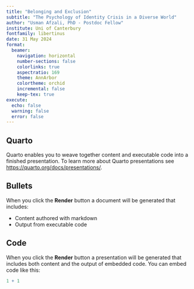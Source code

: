 ```yaml
---
title: "Belonging and Exclusion"
subtitle: "The Psychology of Identity Crisis in a Diverse World"
author: "Usman Afzali, PhD - Postdoc Fellow"
institute: Uni of Canterbury
fontfamily: libertinus
date: 31 May 2024
format:
  beamer:
    navigation: horizontal
    number-sections: false
    colorlinks: true
    aspectratio: 169
    theme: AnnArbor
    colortheme: orchid
    incremental: false
    keep-tex: true  
execute:
  echo: false
  warning: false
  error: false
---
```


## Quarto

Quarto enables you to weave together content and executable code into a finished presentation. To learn more about Quarto presentations see <https://quarto.org/docs/presentations/>.

## Bullets

When you click the **Render** button a document will be generated that includes:

-   Content authored with markdown
-   Output from executable code

## Code

When you click the **Render** button a presentation will be generated that includes both content and the output of embedded code. You can embed code like this:

```r
1 + 1
```


